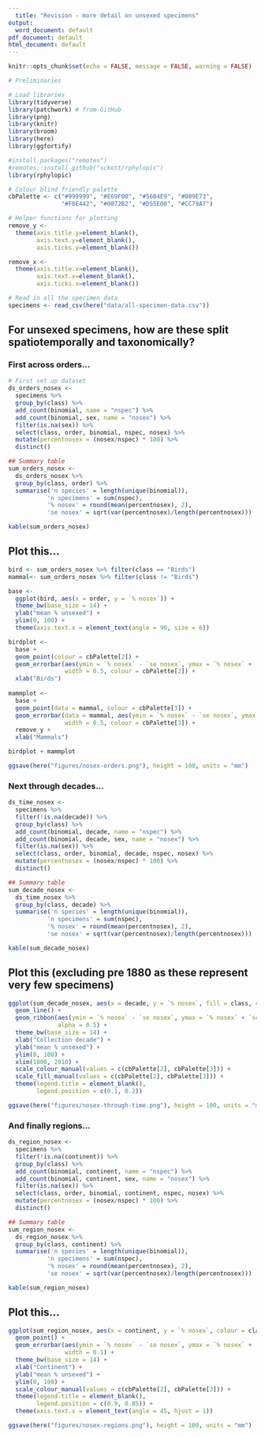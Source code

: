 ```yaml
---
  title: "Revision - more detail on unsexed specimens"
output:
  word_document: default
pdf_document: default
html_document: default
---
```

  
  ```r
knitr::opts_chunk$set(echo = FALSE, message = FALSE, warning = FALSE)
```

```r
# Preliminaries

# Load libraries
library(tidyverse)
library(patchwork) # from GitHub
library(png)
library(knitr)
library(broom)
library(here)
library(ggfortify)

#install.packages("remotes")
#remotes::install_github("sckott/rphylopic")
library(rphylopic)

# Colour blind friendly palette
cbPalette <- c("#999999", "#E69F00", "#56B4E9", "#009E73", 
               "#F0E442", "#0072B2", "#D55E00", "#CC79A7")

# Helper functions for plotting
remove_y <- 
  theme(axis.title.y=element_blank(),
        axis.text.y=element_blank(),
        axis.ticks.y=element_blank())

remove_x <-   
  theme(axis.title.x=element_blank(),
        axis.text.x=element_blank(),
        axis.ticks.x=element_blank())
```

```r
# Read in all the specimen data
specimens <- read_csv(here("data/all-specimen-data.csv")) 
```

## For unsexed specimens, how are these split spatiotemporally and taxonomically?
### First across orders...

```r
# First set up dataset
ds_orders_nosex <-
  specimens %>%
  group_by(class) %>%
  add_count(binomial, name = "nspec") %>%
  add_count(binomial, sex, name = "nosex") %>%
  filter(is.na(sex)) %>%
  select(class, order, binomial, nspec, nosex) %>%
  mutate(percentnosex = (nosex/nspec) * 100) %>%
  distinct()
```


```r
## Summary table
sum_orders_nosex <-
  ds_orders_nosex %>%
  group_by(class, order) %>%
  summarise('n species' = length(unique(binomial)),
           'n specimens' = sum(nspec),
           '% nosex' = round(mean(percentnosex), 2),
           'se nosex' = sqrt(var(percentnosex)/length(percentnosex)))

kable(sum_orders_nosex)
```

## Plot this...

```r
bird <- sum_orders_nosex %>% filter(class == "Birds")
mammal<- sum_orders_nosex %>% filter(class != "Birds")

base <-
  ggplot(bird, aes(x = order, y = `% nosex`)) +
  theme_bw(base_size = 14) +
  ylab("mean % unsexed") +
  ylim(0, 100) +
  theme(axis.text.x = element_text(angle = 90, size = 6))

birdplot <- 
  base +
  geom_point(colour = cbPalette[2]) +
  geom_errorbar(aes(ymin = `% nosex` - `se nosex`, ymax = `% nosex` + `se nosex`),
                width = 0.5, colour = cbPalette[2]) +
  xlab("Birds")
  
mammplot <- 
  base +
  geom_point(data = mammal, colour = cbPalette[3]) +
  geom_errorbar(data = mammal, aes(ymin = `% nosex` - `se nosex`, ymax = `% nosex` + `se nosex`),
                width = 0.5, colour = cbPalette[3]) +
  remove_y +
  xlab("Mammals")

birdplot + mammplot

ggsave(here("figures/nosex-orders.png"), height = 100, units = "mm")

```

### Next through decades...

```r
ds_time_nosex <-
  specimens %>%
  filter(!is.na(decade)) %>%
  group_by(class) %>%
  add_count(binomial, decade, name = "nspec") %>%
  add_count(binomial, decade, sex, name = "nosex") %>%
  filter(is.na(sex)) %>%
  select(class, order, binomial, decade, nspec, nosex) %>%
  mutate(percentnosex = (nosex/nspec) * 100) %>%
  distinct()
```


```r
## Summary table
sum_decade_nosex <-
  ds_time_nosex %>%
  group_by(class, decade) %>%
  summarise('n species' = length(unique(binomial)),
           'n specimens' = sum(nspec),
           '% nosex' = round(mean(percentnosex), 2),
           'se nosex' = sqrt(var(percentnosex)/length(percentnosex)))

kable(sum_decade_nosex)
```

## Plot this (excluding pre 1880 as these represent very few specimens)

```r
ggplot(sum_decade_nosex, aes(x = decade, y = `% nosex`, fill = class, colour = class)) +
  geom_line() +
  geom_ribbon(aes(ymin = `% nosex` - `se nosex`, ymax = `% nosex` + `se nosex`),
              alpha = 0.5) +
  theme_bw(base_size = 14) +
  xlab("Collection decade") +
  ylab("mean % unsexed") +
  ylim(0, 100) +
  xlim(1800, 2010) +
  scale_colour_manual(values = c(cbPalette[2], cbPalette[3])) +
  scale_fill_manual(values = c(cbPalette[2], cbPalette[3])) +
  theme(legend.title = element_blank(), 
        legend.position = c(0.1, 0.2))

ggsave(here("figures/nosex-through-time.png"), height = 100, units = "mm")

```

### And finally regions...

```r
ds_region_nosex <-
  specimens %>%
  filter(!is.na(continent)) %>%
  group_by(class) %>%
  add_count(binomial, continent, name = "nspec") %>%
  add_count(binomial, continent, sex, name = "nosex") %>%
  filter(is.na(sex)) %>%
  select(class, order, binomial, continent, nspec, nosex) %>%
  mutate(percentnosex = (nosex/nspec) * 100) %>%
  distinct()
```


```r
## Summary table
sum_region_nosex <-
  ds_region_nosex %>%
  group_by(class, continent) %>%
  summarise('n species' = length(unique(binomial)),
           'n specimens' = sum(nspec),
           '% nosex' = round(mean(percentnosex), 2),
           'se nosex' = sqrt(var(percentnosex)/length(percentnosex)))

kable(sum_region_nosex)
```

## Plot this...

```r
ggplot(sum_region_nosex, aes(x = continent, y = `% nosex`, colour = class)) +
  geom_point() +
  geom_errorbar(aes(ymin = `% nosex` - `se nosex`, ymax = `% nosex` + `se nosex`),
                width = 0.1) +
  theme_bw(base_size = 14) +
  xlab("Continent") +
  ylab("mean % unsexed") +
  ylim(0, 100) +
  scale_colour_manual(values = c(cbPalette[2], cbPalette[3])) +
  theme(legend.title = element_blank(), 
        legend.position = c(0.9, 0.85)) +
  theme(axis.text.x = element_text(angle = 45, hjust = 1))

ggsave(here("figures/nosex-regions.png"), height = 100, units = "mm")

```




























